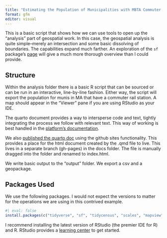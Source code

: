 ```yaml
---
title: "Estimating the Population of Municipalities with MBTA Commuter Rail Stations"
format: gfm
editor: visual
---
```


This is a basic script that shows how we can use tools to open up the "analysis" part of geospatial work. In this case, the geospatial analysis is quite simple--merely an intersection and some basic dissolving of boundaries. The capabilities expand much farther. An exploration of the `sf` package's [page](https://r-spatial.github.io/sf/) will give a much more thorough overview than I could provide.

## Structure

Within the analysis folder there is a basic R script that can be sourced or can be run in an interactive, line-by-line fashion. Either way, the script will export the population for munis in MA that have a commuter rail station. A map should appear in the "Viewer" pane if you are using RStudio as your IDE.

The quarto document provides a way to intersperse code and text, tightly integrating the process we follow with relevant text. This way of working is best handled in the [platform's documentation](https://quarto.org/).

We also [published the quarto doc](https://ctpsstaff.github.io/MBTA_CR_muni_population/) using the github sites functionality. This provides a place for the html document created by the .qmd file to live. This lives in a separate branch (gh-pages) in the docs folder. The file is manually dragged into the folder and renamed to index.html.

We write basic output to the "output" folder. We export a csv and a geopackage.

## Packages Used

We use the following packages. I would not expect the versions to matter for the operations we are using in this contrived example.

```r
#| eval: false
install.packages(c("tidyverse", "sf", "tidycensus", "scales", "mapview", "gt"))
```

I recommend installing the latest version of RStudio (the premier IDE for R) and R. RStudio provides a [learning center](https://education.rstudio.com/learn/beginner/) to get started.
